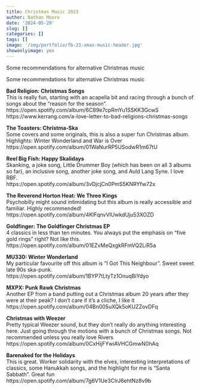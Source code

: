 ```yaml
---
title: Christmas Music 2023
author: Nathan Moore
date: '2024-05-29'
slug: []
categories: []
tags: []
image: '/img/portfolio/fb-23-xmas-music-header.jpg'
showonlyimage: yes
---
```


Some recommendations for alternative Christmas music

<!--more-->

Some recommendations for alternative Christmas music

**Bad Religion: Christmas Songs**        
This is really fun, starting with an acapella bit and racing through a bunch of songs about the "reason for the season".     
https://open.spotify.com/album/6C89e7cpRmYu1SSKK3GcwS      
https://www.kerrang.com/a-love-letter-to-bad-religions-christmas-songs


**The Toasters: Christma-Ska**        
Some covers and some originals, this is also a super fun Christmas album. Highlights: Winter Wonderland and War is Over         
https://open.spotify.com/album/01WaNurRP5USodwR1m67tU

**Reel Big Fish: Happy Skalidays**        
Skanking, a joke song, Little Drummer Boy (which has been on all 3 albums so far), an inclusive song, another joke song, and Auld Lang Syne. I love RBF.       
https://open.spotify.com/album/3vDjcjCn0PmS5KNRYfw72x

**The Reverend Horton Heat: We Three Kings**         
Psychobilly might sound intimidating but this album is really accessible and familiar. Highly recommended!        
https://open.spotify.com/album/4KlFqnvVIUwkdUju53XOZD

**Goldfinger: The Goldfinger Christmas EP**         
4 classics in less than ten minutes. You always put the emphasis on "five gold rings" right? Not like this.           
https://open.spotify.com/album/01EZvMeQxgkRFmVQ2LiR5a

**MU330: Winter Wonderland**        
My particular favourite off this album is "I Got This Neighbour". Sweet sweet late 90s ska-punk.           
https://open.spotify.com/album/1BYP7tLtyTz1OnuqBiYdyo

**MXPX: Punk Rawk Christmas**        
Another EP from a band putting out a Christmas album 20 years after they were at their peak? I don't care if it's a cliche, I like it        
https://open.spotify.com/album/04Bn005uXQk5oKUZZovDFq

**Christmas with Weezer**       
Pretty typical Weezer sound, but they don't really do anything interesting here. Just going through the motions with a bunch of Christmas songs. Not recommended unless you really love Rivers          
https://open.spotify.com/album/0CxHijFYwiAVHCGmwN0hAq

**Barenaked for the Holidays**         
This is great. Worker solidarity with the elves, interesting interpretations of classics, some Hanukkah songs, and the highlight for me is "Santa Sabbath". Great fun      
https://open.spotify.com/album/7g6V1Ue3CIrJ6ehtNz8v9b


